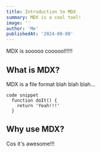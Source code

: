 ```yaml
---
title: Introduction to MDX
summary: MDX is a cool tool!
image: ''
author: 'Me'
publishedAt: '2024-08-08'
---
```


MDX is sooooo coooool!!!!!

## What is MDX?

MDX is a file format blah blah blah...

```
code snippet
  function doIt() {
    return 'Yeah!!!'
  }
```

## Why use MDX?

Cos it's awesome!!!

